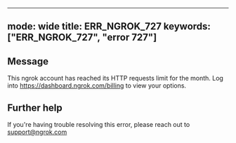 
---
mode: wide
title: ERR_NGROK_727
keywords: ["ERR_NGROK_727", "error 727"]
---

## Message
This ngrok account has reached its HTTP requests limit for the month. Log into https://dashboard.ngrok.com/billing to view your options.




## Further help
If you're having trouble resolving this error, please reach out to [support@ngrok.com](mailto:support@ngrok.com?subject=Help%20with%20ERR_NGROK_727)

